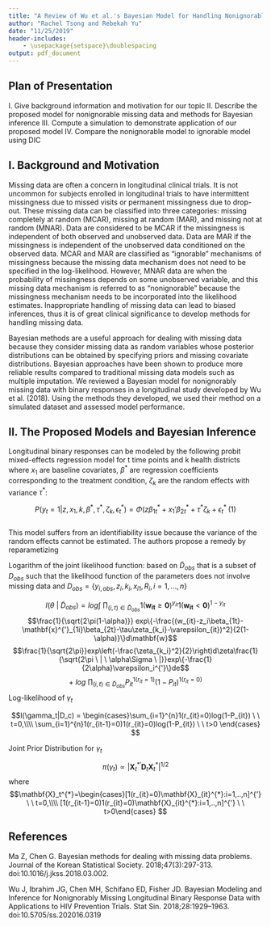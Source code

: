 ```yaml
---
title: "A Review of Wu et al.'s Bayesian Model for Handling Nonignorably Missing Data"
author: "Rachel Tsong and Rebekah Yu"
date: "11/25/2019"
header-includes:
    - \usepackage{setspace}\doublespacing
output: pdf_document
---
```


## Plan of Presentation

I. Give background information and motivation for our topic
II. Describe the proposed model for nonignorable missing data and methods for Bayesian inference
III. Compute a simulation to demonstrate application of our proposed model 
IV. Compare the nonignorable model to ignorable model using DIC


## I. Background and Motivation

  Missing data are often a concern in longitudinal clinical trials. It is not uncommon for subjects enrolled in longitudinal trials to have intermittent missingness due to missed visits or permanent missingness due to drop-out. These missing data can be classified into three categories: missing completely at random (MCAR), missing at random (MAR), and missing not at random (MNAR). Data are considered to be MCAR if the missingness is independent of both observed and unobserved data. Data are MAR if the missingness is independent of the unobserved data conditioned on the observed data. MCAR and MAR are classified as “ignorable” mechanisms of missingness because the missing data mechanism does not need to be specified in the log-likelihood. However, MNAR data are when the probability of missingness depends on some unobserved variable, and this missing data mechanism is referred to as “nonignorable” because the missingness mechanism needs to be incorporated into the likelihood estimates.  Inappropriate handling of missing data can lead to biased inferences, thus it is of great clinical significance to develop methods for handling missing data.
  
  Bayesian methods are a useful approach for dealing with missing data because they consider missing data as random variables whose posterior distributions can be obtained by specifying priors and missing covariate distributions. Bayesian approaches have been shown to produce more reliable results compared to traditional missing data models such as multiple imputation. We reviewed a Bayesian model for nonignorably missing data with binary responses in a longitudinal study developed by Wu et al. (2018). Using the methods they developed, we used their method on a simulated dataset and assessed model performance. 


## II. The Proposed Models and Bayesian Inference

Longitudinal binary responses can be modeled by the following probit mixed-effects regression model for t time points and k health districts where $x_1$ are baseline covariates, $\beta^*$ are regression coefficients corresponding to the treatment condition, $\zeta_k$ are the random effects with variance $\tau^*$:

$$P(y_t=1|z,x_1,k,\beta^*,\tau^*,\zeta_k,\epsilon_t^*)=\Phi(z\beta^*_{1t}+x_1'\beta^*_{2t}+\tau^*\zeta_k+\epsilon_t^*\;(1)$$	
This model suffers from an identifiability issue because the variance of the random effects cannot be estimated. The authors propose a remedy by reparametizing


Logarithm of the joint likelihood function:
based on $\tilde{D}_{obs}$ that is a subset of $D_{obs}$ such that the likelihood function of the parameters does not involve missing data and $D_{obs} = \{y_{i,obs}, z_i, k_i, x_{i1}, R_i, i=1,...,n \}$

$$ l(\theta \ | \ \tilde{D}_{obs}) = log \int \ \prod_{(i,t) \in \tilde{D}_{obs}} 1(\mathbf{w_{it}} \ge \mathbf{0})^{y_{it}} 1(\mathbf{w_{it}} < \mathbf{0})^{1-y_{it}}$$ 
$$\frac{1}{\sqrt{2\pi(1-\alpha)}} exp\{-\frac{(w_{it}-z_i\beta_{1t}-\mathbf{x}^{'}_{1i}\beta_{2t}-\tau\zeta_{k_i}-\varepsilon_{it})^2}{2(1-\alpha)}\}d\mathbf{w}$$
$$\frac{1}{\sqrt{2\pi}}exp\left(-\frac{\zeta_{k_i}^2}{2}\right)d\zeta\frac{1}{\sqrt{2\pi \ | \ \alpha\Sigma \ |}}exp\{-\frac{1}{2\alpha}\varepsilon_i^{'}\}de$$
$$+ \ log \ \prod_{(i,t) \in \tilde{D}_{obs}}P_{it}^{1(r_{it}=1)}(1-P_{it})^{1(r_{it}=0)} $$
Log-likelihood of $\gamma_t$

$$l(\gamma_t|D_c) = \begin{cases}\sum_{i=1}^{n}1(r_{it}=0)log(1-P_{it}) \ \ t=0,\\\\ \sum_{i=1}^{n}1(r_{it-1}=0)1(r_{it}=0)log(1-P_{it}) \ \ t>0 \end{cases} $$

Joint Prior Distribution for $\gamma_t$

$$\pi(\gamma_t)\propto|\mathbf{X}_t^{*'}\mathbf{D}_t\mathbf{X}_t^{*}|^{1/2}$$
where
$$\mathbf{X}_t^{*}=\begin{cases}[1(r_{it}=0)\mathbf{X}_{it}^{*}:i=1,..,n]^{'} \ \ t=0,\\\\  [1(r_{it-1}=0)1(r_{it}=0)\mathbf{X}_{it}^{*}:i=1,..,n]^{'} \ \ t>0\end{cases} $$

## References
Ma Z, Chen G. Bayesian methods for dealing with missing data problems. Journal of the Korean Statistical Society. 2018;47(3):297-313. doi:10.1016/j.jkss.2018.03.002.

Wu J, Ibrahim JG, Chen MH, Schifano ED, Fisher JD. Bayesian Modeling and Inference for Nonignorably Missing Longitudinal Binary Response Data with Applications to HIV Prevention Trials. Stat Sin. 2018;28:1929–1963. doi:10.5705/ss.202016.0319

